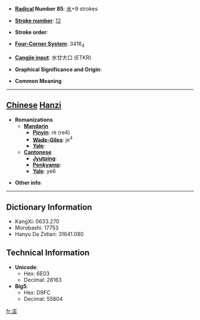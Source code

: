 * '''[[Wiktionary:Chinese radical index| Radical]] Number 85''': [[Wiktionary:Chinese radical index 水|水]]+9 strokes

* '''[[Wiktionary:Chinese total strokes index|Stroke number]]''': [[Wiktionary:Chinese total strokes index 12|12]]

* '''Stroke order''': 

* '''[[Wiktionary:Chinese four corner index|Four-Corner System]]''': 3416<sub>4</sub>

* '''[[Wiktionary:Chinese Cangjie index|Cangjie input]]''': 水廿大口 (ETKR)

* '''Graphical Significance and Origin''': 

* '''Common Meaning'''

----

== [[Chinese]] [[Hanzi]] ==

* '''Romanizations'''
** '''[[Mandarin]]'''
*** '''[[Pinyin]]''': rè (re4)
*** '''[[Wade-Giles]]''': je<sup>4</sup>
*** '''[[Yale]]''': 
** '''[[Cantonese]]'''
*** '''[[Jyutping]]''':
*** '''[[Penkyamp]]''': 
*** '''[[Yale]]''': ye6

* '''Other info''': 

----

== Dictionary Information ==

* KangXi: 0633.270
* Morobashi: 17753
* Hanyu Da Zidian: 31641.080

== Technical Information ==

* '''Unicode''':
** Hex: 6E03
** Decimal: 28163
* '''Big5''':
** Hex: D9FC
** Decimal: 55804

[[fr:渃]]